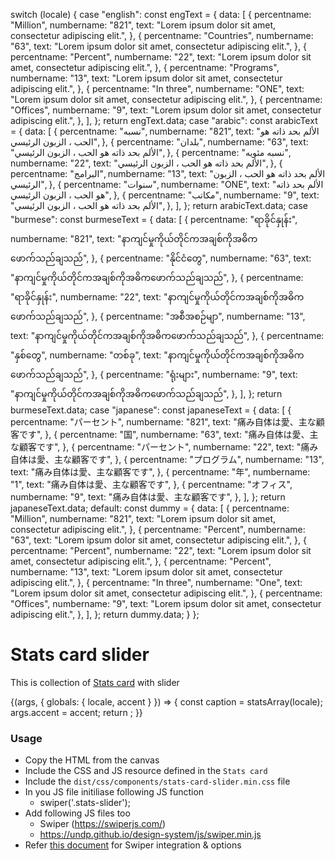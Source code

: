 
  switch (locale) {
    case "english":
      const engText = {
        data: [
          {
            percentname: "Million",
            numbername: "821",
            text: "Lorem ipsum dolor sit amet, consectetur adipiscing elit.",
          },
          {
            percentname: "Countries",
            numbername: "63",
            text: "Lorem ipsum dolor sit amet, consectetur adipiscing elit.",
          },
          {
            percentname: "Percent",
            numbername: "22",
            text: "Lorem ipsum dolor sit amet, consectetur adipiscing elit.",
          },
          {
            percentname: "Programs",
            numbername: "13",
            text: "Lorem ipsum dolor sit amet, consectetur adipiscing elit.",
          },
          {
            percentname: "In three",
            numbername: "ONE",
            text: "Lorem ipsum dolor sit amet, consectetur adipiscing elit.",
          },
          {
            percentname: "Offices",
            numbername: "9",
            text: "Lorem ipsum dolor sit amet, consectetur adipiscing elit.",
          },
        ],
      };
      return engText.data;
    case "arabic":
      const arabicText = {
        data: [
          {
            percentname: "نسبه",
            numbername: "821",
            text: "الألم بحد ذاته هو الحب ، الزبون الرئيسي",
          },
          {
            percentname: "بلدان",
            numbername: "63",
            text: "الألم بحد ذاته هو الحب ، الزبون الرئيسي",
          },
          {
            percentname: "نسبه مئويه",
            numbername: "22",
            text: "الألم بحد ذاته هو الحب ، الزبون الرئيسي",
          },
          {
            percentname: "البرامج",
            numbername: "13",
            text: "الألم بحد ذاته هو الحب ، الزبون الرئيسي",
          },
          {
            percentname: "سنوات",
            numbername: "ONE",
            text: "الألم بحد ذاته هو الحب ، الزبون الرئيسي",
          },
          {
            percentname: "مكاتب",
            numbername: "9",
            text: "الألم بحد ذاته هو الحب ، الزبون الرئيسي",
          },
        ],
      };
      return arabicText.data;
    case "burmese":
      const burmeseText = {
        data: [
          {
            percentname: "ရာခိုင်နှုန်း",
            numbername: "821",
            text: "နာကျင်မှုကိုယ်တိုင်ကအချစ်ကိုအဓိကဖောက်သည်ချသည်",
          },
          {
            percentname: "နိုင်ငံတွေ",
            numbername: "63",
            text: "နာကျင်မှုကိုယ်တိုင်ကအချစ်ကိုအဓိကဖောက်သည်ချသည်",
          },
          {
            percentname: "ရာခိုင်နှုန်း",
            numbername: "22",
            text: "နာကျင်မှုကိုယ်တိုင်ကအချစ်ကိုအဓိကဖောက်သည်ချသည်",
          },
          {
            percentname: "အစီအစဉ်မျာ",
            numbername: "13",
            text: "နာကျင်မှုကိုယ်တိုင်ကအချစ်ကိုအဓိကဖောက်သည်ချသည်",
          },
          {
            percentname: "နှစ်တွေ",
            numbername: "တစ်ခု",
            text: "နာကျင်မှုကိုယ်တိုင်ကအချစ်ကိုအဓိကဖောက်သည်ချသည်",
          },
          {
            percentname: "ရုံးများ",
            numbername: "9",
            text: "နာကျင်မှုကိုယ်တိုင်ကအချစ်ကိုအဓိကဖောက်သည်ချသည်",
          },
        ],
      };
      return burmeseText.data;
    case "japanese":
      const japaneseText = {
        data: [
          {
            percentname: "パーセント",
            numbername: "821",
            text: "痛み自体は愛、主な顧客です",
          },
          {
            percentname: "国",
            numbername: "63",
            text: "痛み自体は愛、主な顧客です",
          },
          {
            percentname: "パーセント",
            numbername: "22",
            text: "痛み自体は愛、主な顧客です",
          },
          {
            percentname: "プログラム",
            numbername: "13",
            text: "痛み自体は愛、主な顧客です",
          },
          {
            percentname: "年",
            numbername: "1",
            text: "痛み自体は愛、主な顧客です",
          },
          {
            percentname: "オフィス",
            numbername: "9",
            text: "痛み自体は愛、主な顧客です",
          },
        ],
      };
      return japaneseText.data;
    default:
      const dummy = {
        data: [
          {
            percentname: "Million",
            numbername: "821",
            text: "Lorem ipsum dolor sit amet, consectetur adipiscing elit.",
          },
          {
            percentname: "Percent",
            numbername: "63",
            text: "Lorem ipsum dolor sit amet, consectetur adipiscing elit.",
          },
          {
            percentname: "Percent",
            numbername: "22",
            text: "Lorem ipsum dolor sit amet, consectetur adipiscing elit.",
          },
          {
            percentname: "Percent",
            numbername: "13",
            text: "Lorem ipsum dolor sit amet, consectetur adipiscing elit.",
          },
          {
            percentname: "In three",
            numbername: "One",
            text: "Lorem ipsum dolor sit amet, consectetur adipiscing elit.",
          },
          {
            percentname: "Offices",
            numbername: "9",
            text: "Lorem ipsum dolor sit amet, consectetur adipiscing elit.",
          },
        ],
      };
      return dummy.data;
  }
};

<Meta title="Components/UI components/Stats card slider" />

# Stats card slider

This is collection of [Stats card](/docs/components-ui-components-cards-stats-card--stats-card) with slider

<Canvas>
  <Story name="Stats card slider">
    {(args, { globals: { locale, accent } }) => {
      const caption = statsArray(locale);
      args.accent = accent;
      return <Statscardslider data={caption} {...args}></Statscardslider>;
    }}
  </Story>
</Canvas>

###

### Usage

- Copy the HTML from the canvas
- Include the CSS and JS resource defined in the `Stats card`
- Include the `dist/css/components/stats-card-slider.min.css` file
- In you JS file initiliase following JS function
  - swiper('.stats-slider');
- Add following JS files too
  - Swiper (https://swiperjs.com/)
  - https://undp.github.io/design-system/js/swiper.min.js
- Refer [this document](https://github.com/undp/design-system/wiki/Swiper-documentation) for Swiper integration & options
